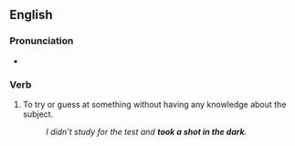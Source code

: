 ==English==

===Pronunciation===
* {{audio|en|En-au-take a shot in the dark.ogg|Audio (AU)}}

===Verb===
{{en-verb|take<,,took,taken> a shot in the dark|head=[[take]] [[a]] [[shot in the dark]]}}

# {{lb|en|idiomatic}} To try or guess at something without having any knowledge about the subject.
#: ''I didn't study for the test and '''took a shot in the dark'''.''
